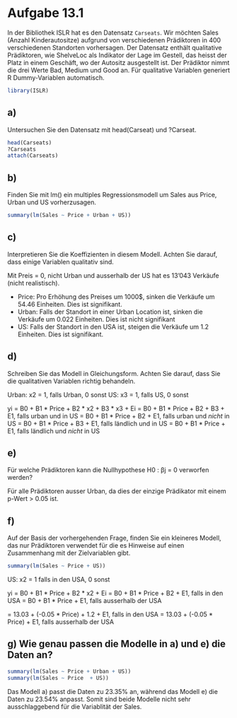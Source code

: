 # Aufgabe 13.1

In der Bibliothek ISLR hat es den Datensatz `Carseats`.
Wir möchten Sales (Anzahl Kinderautositze) aufgrund von verschiedenen Prädiktoren in 400 verschiedenen Standorten vorhersagen.
Der Datensatz enthält qualitative Prädiktoren, wie ShelveLoc als Indikator der Lage im Gestell,
das heisst der Platz in einem Geschäft, wo der Autositz ausgestellt ist.
Der Prädiktor nimmt die drei Werte Bad, Medium und Good an.
Für qualitative Variablen generiert R Dummy-Variablen automatisch.

```R
library(ISLR)
```

## a)
Untersuchen Sie den Datensatz mit head(Carseat) und ?Carseat.

```R
head(Carseats)
?Carseats
attach(Carseats)
```

## b)
Finden Sie mit lm() ein multiples Regressionsmodell um Sales aus Price,
Urban und US vorherzusagen.

```R
summary(lm(Sales ~ Price + Urban + US))
```

## c)
Interpretieren Sie die Koeffizienten in diesem Modell. Achten Sie darauf, dass
einige Variablen qualitativ sind.

Mit Preis = 0, nicht Urban und ausserhalb der US hat es 13'043 Verkäufe (nicht realistisch).

- Price: Pro Erhöhung des Preises um 1000$, sinken die Verkäufe um 54.46 Einheiten. Dies ist signifikant.
- Urban: Falls der Standort in einer Urban Location ist, sinken die Verkäufe um 0.022 Einheiten. Dies ist nicht signifikant
- US: Falls der Standort in den USA ist, steigen die Verkäufe um 1.2 Einheiten. Dies ist signifikant.

## d)
Schreiben Sie das Modell in Gleichungsform. Achten Sie darauf, dass Sie die
qualitativen Variablen richtig behandeln.

Urban: x2 = 1, falls Urban, 0 sonst
US: x3 = 1, falls US, 0 sonst

yi = B0 + B1 * Price + B2 * x2 + B3 * x3 + Ei
= B0 + B1 * Price + B2 + B3 + E1, falls urban und in US
= B0 + B1 * Price + B2 + E1, falls urban und *nicht* in US
= B0 + B1 * Price + B3 + E1, falls ländlich und in US
= B0 + B1 * Price + E1, falls ländlich und *nicht* in US

## e)
Für welche Prädiktoren kann die Nullhypothese H0 : βj = 0 verworfen werden?

Für alle Prädiktoren ausser Urban, da dies der einzige Prädikator mit einem p-Wert > 0.05 ist.

## f)
Auf der Basis der vorhergehenden Frage, finden Sie ein kleineres Modell, das
nur Prädiktoren verwendet für die es Hinweise auf einen Zusammenhang mit
der Zielvariablen gibt.

```R
summary(lm(Sales ~ Price + US))
```

US: x2 = 1 falls in den USA, 0 sonst

yi = B0 + B1 * Price + B2 * x2 + Ei
   = B0 + B1 * Price + B2 + E1, falls in den USA
   = B0 + B1 * Price + E1, falls ausserhalb der USA
 
   = 13.03 + (-0.05 * Price) + 1.2 + E1, falls in den USA
   = 13.03 + (-0.05 * Price) + E1, falls ausserhalb der USA


## g) Wie genau passen die Modelle in a) und e) die Daten an?

```R
summary(lm(Sales ~ Price + Urban + US))
summary(lm(Sales ~ Price  + US))
```

Das Modell a) passt die Daten zu 23.35% an, während das Modell e) die Daten zu 23.54% anpasst.
Somit sind beide Modelle nicht sehr ausschlaggebend für die Variablität der Sales.
